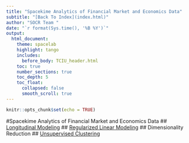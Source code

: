 ---
title: "Spacekime Analytics of Financial Market and Economics Data"
subtitle: "[Back To Index](index.html)"
author: "SOCR Team "
date: "`r format(Sys.time(), '%B %Y')`"
output: 
  html_document:
    theme: spacelab
    highlight: tango
    includes:
      before_body: TCIU_header.html
    toc: true
    number_sections: true
    toc_depth: 5
    toc_float:
      collapsed: false
      smooth_scroll: true
---

```{r setup, include=FALSE}
knitr::opts_chunk$set(echo = TRUE)
```


#Spacekime Analytics of Financial Market and Economics Data
## [Longitudinal Modeling](Fig5.15_to_17.html)
## [Regularized Linear Modeling](Fig5.18_to_20.html) 
## Dimensionality Reduction
## [Unsupervised Clustering](Fig5.23_to_24.html)

